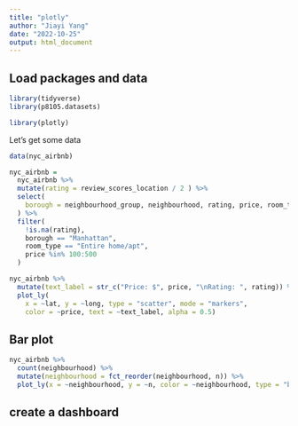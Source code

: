 ```yaml
---
title: "plotly"
author: "Jiayi Yang"
date: "2022-10-25"
output: html_document
---
```


## Load packages and data
```r
library(tidyverse)
library(p8105.datasets)

library(plotly)
```
Let's get some data
```r
data(nyc_airbnb)

nyc_airbnb = 
  nyc_airbnb %>% 
  mutate(rating = review_scores_location / 2 ) %>% 
  select(
    borough = neighbourhood_group, neighbourhood, rating, price, room_type, lat, long
  ) %>% 
  filter(
    !is.na(rating),
    borough == "Manhattan",
    room_type == "Entire home/apt",
    price %in% 100:500
  )
```
```r
nyc_airbnb %>%
  mutate(text_label = str_c("Price: $", price, "\nRating: ", rating)) %>% 
  plot_ly(
    x = ~lat, y = ~long, type = "scatter", mode = "markers",
    color = ~price, text = ~text_label, alpha = 0.5)

```

## Bar plot
```r
nyc_airbnb %>% 
  count(neighbourhood) %>% 
  mutate(neighbourhood = fct_reorder(neighbourhood, n)) %>% 
  plot_ly(x = ~neighbourhood, y = ~n, color = ~neighbourhood, type = "bar", colors = "viridis")
```

## create a dashboard
```r

```

